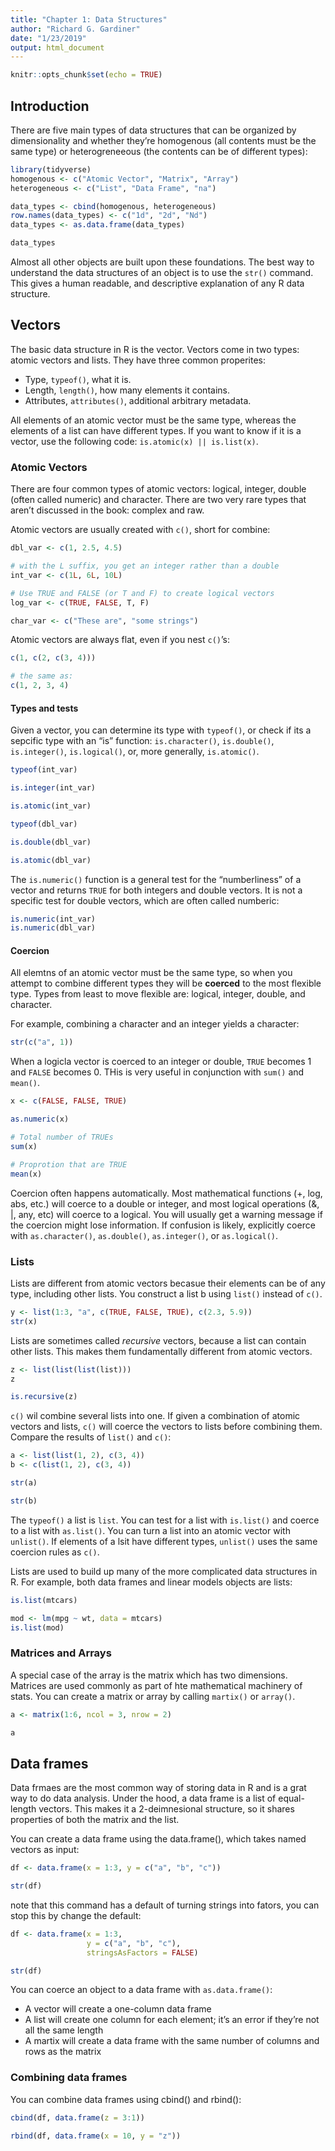 ```yaml
---
title: "Chapter 1: Data Structures"
author: "Richard G. Gardiner"
date: "1/23/2019"
output: html_document
---
```


```r
knitr::opts_chunk$set(echo = TRUE)
```

## Introduction

There are five main types of data structures that can be organized by dimensionality and whether they're homogenous (all contents must be the same type) or heterogreneeous (the contents can be of different types):

```r
library(tidyverse)
homogenous <- c("Atomic Vector", "Matrix", "Array")
heterogeneous <- c("List", "Data Frame", "na")

data_types <- cbind(homogenous, heterogeneous) 
row.names(data_types) <- c("1d", "2d", "Nd")
data_types <- as.data.frame(data_types)

data_types
```

Almost all other objects are built upon these foundations.  The best way to understand the data structures of an object is to use the `str()` command.  This gives a human readable, and descriptive explanation of any R data structure.


## Vectors

The basic data structure in R is the vector. Vectors come in two types: atomic vectors and lists.  They have three common properites:

- Type, `typeof()`, what it is.
- Length, `length()`, how many elements it contains.
- Attributes, `attributes()`, additional arbitrary metadata.

All elements of an atomic vector must be the same type, whereas the elements of a list can have different types.  If you want to know if it is a vector, use the following code: `is.atomic(x) || is.list(x)`.


### Atomic Vectors

There are four common types of atomic vectors: logical, integer, double (often called numeric) and character.  There are two very rare types that aren't discussed in the book: complex and raw.

Atomic vectors are usually created with `c()`, short for combine:

```r
dbl_var <- c(1, 2.5, 4.5)

# with the L suffix, you get an integer rather than a double
int_var <- c(1L, 6L, 10L)

# Use TRUE and FALSE (or T and F) to create logical vectors
log_var <- c(TRUE, FALSE, T, F)

char_var <- c("These are", "some strings")
```

Atomic vectors are always flat, even if you nest `c()`'s:

```r
c(1, c(2, c(3, 4)))

# the same as:
c(1, 2, 3, 4)
```


#### Types  and tests

Given a vector, you can determine its type with `typeof()`, or check if its a sepcific type with an "is" function: `is.character()`, `is.double()`, `is.integer()`, `is.logical()`, or, more generally, `is.atomic()`.

```r
typeof(int_var)

is.integer(int_var)

is.atomic(int_var)

typeof(dbl_var)

is.double(dbl_var)

is.atomic(dbl_var)
```

The `is.numeric()` function is a general test for the "numberliness" of a vector and returns `TRUE` for both integers and double vectors.  It is not a specific test for double vectors, which are often called numberic:

```r
is.numeric(int_var)
is.numeric(dbl_var)
```

#### Coercion

All elemtns of an atomic vector must be the same type, so when you attempt to combine different types they will be **coerced** to the most flexible type.  Types from least to move flexible are: logical, integer, double, and character.

For example, combining a character and an integer yields a character:

```r
str(c("a", 1))
```

When a logicla vector is coerced to an integer or double, `TRUE` becomes 1 and `FALSE` becomes 0.  THis is very useful in conjunction with `sum()` and `mean()`.

```r
x <- c(FALSE, FALSE, TRUE)

as.numeric(x)

# Total number of TRUEs
sum(x)

# Proprotion that are TRUE
mean(x)
```

Coercion often happens automatically. Most mathematical functions (+, log, abs, etc.) will coerce to a double or integer, and most logical operations (&, |, any, etc) will coerce to a logical. You will usually get a warning message if the coercion might lose information. If confusion is likely, explicitly coerce with `as.character()`, `as.double()`, `as.integer()`, or `as.logical()`.

### Lists

Lists are different from atomic vectors becasue their elements can be of any type, including other lists.  You construct a list b using `list()` instead of `c()`.

```r
y <- list(1:3, "a", c(TRUE, FALSE, TRUE), c(2.3, 5.9))
str(x)
```

Lists are sometimes called *recursive* vectors, because a list can contain other lists.  This makes them fundamentally different from atomic vectors.

```r
z <- list(list(list(list)))
z

is.recursive(z)
```

`c()` wil combine several lists into one.  If given a combination of atomic vectors and lists, `c()` will coerce the vectors to lists before combining them.  Compare the results of `list()` and `c()`:

```r
a <- list(list(1, 2), c(3, 4))
b <- c(list(1, 2), c(3, 4))
```

```r
str(a)
```

```r
str(b)
```

The `typeof()` a list is `list`.  You can test for a list with `is.list()` and coerce to a list with `as.list()`.  You can turn a list into an atomic vector with `unlist()`.  If elements of a lsit have different types, `unlist()` uses the same coercion rules as `c()`.  

Lists are used to build up many of the more complicated data structures in R.  For example, both data frames and linear models objects are lists:

```r
is.list(mtcars)
```

```r
mod <- lm(mpg ~ wt, data = mtcars)
is.list(mod)
```



### Matrices and Arrays

A special case of the array is the matrix which has two dimensions.  Matrices are used commonly as part of hte mathematical machinery of stats.  You can create a matrix or array by calling `martix()` or `array()`.  

```r
a <- matrix(1:6, ncol = 3, nrow = 2)

a
```


## Data frames

Data frmaes are the most common way of storing data in R and is a grat way to do data analysis. Under the hood, a data frame is a list of equal-length vectors.  This makes it a 2-deimnesional structure, so it shares properties of both the matrix and the list.  


You can create a data frame using the data.frame(), which takes named vectors as input:
```r
df <- data.frame(x = 1:3, y = c("a", "b", "c"))

str(df)
```

note that this command has a default of turning strings into fators, you can stop this by change the default:

```r
df <- data.frame(x = 1:3, 
                 y = c("a", "b", "c"),
                 stringsAsFactors = FALSE)

str(df)
```


You can coerce an object to a data frame with `as.data.frame()`:

- A vector will create a one-column data frame
- A list will create one column for each element; it's an error if they're not all the same length
- A martix will create a data frame with the same number of columns and rows as the matrix


### Combining data frames

You can combine data frames using cbind() and rbind():
```r
cbind(df, data.frame(z = 3:1))

rbind(df, data.frame(x = 10, y = "z"))
```


